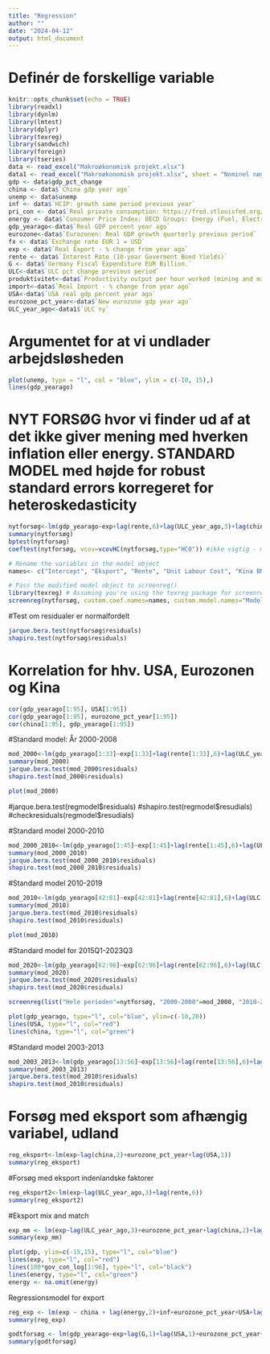 ```yaml
---
title: "Regression"
author: ""
date: "2024-04-12"
output: html_document
---
```

# Definér de forskellige variable
```r
knitr::opts_chunk$set(echo = TRUE)
library(readxl)
library(dynlm)
library(lmtest)
library(dplyr)
library(texreg)
library(sandwich)
library(foreign)
library(tseries)
data <- read_excel("Makroøkonomisk projekt.xlsx")
data1 <- read_excel("Makroøkonomisk projekt.xlsx", sheet = "Nominel nøgletal")
gdp <- data$gdp_pct_change
china <- data$`China gdp year ago`
unemp <- data$unemp
inf <- data$`HCIP: growth same period previous year`
pri_con <- data$`Real private consumption: https://fred.stlouisfed.org/series/NAEXKP02DEQ657S`
energy <- data$`Consumer Price Index: OECD Groups: Energy (Fuel, Electricity, and Gasoline): Total for Germany, Change, Growth rate same period previous year, Quarterly, Not Seasonally Adjusted`
gdp_yearago<-data$`Real GDP percent year ago`
eurozone<-data$`Eurozonen: Real GDP growth quarterly previous period`
fx <- data$`Exchange rate EUR 1 = USD`
exp <- data$`Real Export - % change from year ago`
rente <- data$`Interest Rate (10-year Goverment Bond Yields)`
G <- data$`Germany Fiscal Expenditure EUR Billion.`
ULC<-data$`ULC pct change previous period`
produktivitet<-data$`Productivity output per hour worked (mining and manufacturing)`
import<-data$`Real Import - % change from year ago`
USA<-data$`USA real gdp percent year ago`
eurozone_pct_year<-data$`New eurozone gdp year ago`
ULC_year_ago<-data1$`ULC ny`
```


# Argumentet for at vi undlader arbejdsløsheden
```r
plot(unemp, type = "l", col = "blue", ylim = c(-10, 15),)
lines(gdp_yearago)
```


# NYT FORSØG hvor vi finder ud af at det ikke giver mening med hverken inflation eller energy. STANDARD MODEL med højde for robust standard errors korregeret for heteroskedasticity
```r
nytforsøg<-lm(gdp_yearago~exp+lag(rente,6)+lag(ULC_year_ago,3)+lag(china,2)+lag(USA,1)+eurozone_pct_year+lag(inf,2)+lag(I(inf^2),2))
summary(nytforsøg)
bptest(nytforsøg)
coeftest(nytforsøg, vcov=vcovHC(nytforsøg,type="HC0")) #ikke vigtig - modellen er homoskedastizity nu

# Rename the variables in the model object
names<- c("Intercept", "Eksport", "Rente", "Unit Labour Cost", "Kina BNP vækst", "USA BNP vækst", "Eurozone BNP vækst", "Inflation", "Inflation^2")

# Pass the modified model object to screenreg()
library(texreg) # Assuming you're using the texreg package for screenreg()
screenreg(nytforsøg, custom.coef.names=names, custom.model.names="Model for BNP")
```

#Test om residualer er normalfordelt
```r
jarque.bera.test(nytforsøg$residuals)
shapiro.test(nytforsøg$residuals)
```


# Korrelation for hhv. USA, Eurozonen og Kina
```r
cor(gdp_yearago[1:95], USA[1:95])
cor(gdp_yearago[1:95], eurozone_pct_year[1:95])
cor(china[1:95], gdp_yearago[1:95])
```


#Standard model: År 2000-2008
```r
mod_2000<-lm(gdp_yearago[1:33]~exp[1:33]+lag(rente[1:33],6)+lag(ULC_year_ago[1:33],3)+lag(china[1:33],2)+lag(USA[1:33],1)+eurozone_pct_year[1:33]+lag(inf[1:33],2)+lag(I(inf[1:33]^2),2))
summary(mod_2000)
jarque.bera.test(mod_2000$residuals)
shapiro.test(mod_2000$residuals)
```



```r
plot(mod_2000)
```
#jarque.bera.test(regmodel$residuals)
#shapiro.test(regmodel$resudials)
#checkresiduals(regmodel$resudials)

#Standard model 2000-2010
```r
mod_2000_2010<-lm(gdp_yearago[1:45]~exp[1:45]+lag(rente[1:45],6)+lag(ULC_year_ago[1:45],3)+lag(china[1:45],2)+lag(USA[1:45],1)+eurozone_pct_year[1:45]+lag(inf[1:45],2)+lag(I(inf[1:45]^2),2))
summary(mod_2000_2010)
jarque.bera.test(mod_2000_2010$residuals)
shapiro.test(mod_2000_2010$residuals)
```



#Standard model 2010-2019
```r
mod_2010<-lm(gdp_yearago[42:81]~exp[42:81]+lag(rente[42:81],6)+lag(ULC[42:81],3)+lag(china[42:81],2)+lag(USA[42:81],1)+eurozone_pct_year[42:81]+lag(inf[42:81],2)+lag(I(inf[42:81]^2),2))
summary(mod_2010)
jarque.bera.test(mod_2010$residuals)
shapiro.test(mod_2010$residuals)
```

```r
plot(mod_2010)
```


#Standard model for 2015Q1-2023Q3
```r
mod_2020<-lm(gdp_yearago[62:96]~exp[62:96]+lag(rente[62:96],6)+lag(ULC[62:96],3)+lag(china[62:96],2)+lag(USA[62:96],1)+eurozone_pct_year[62:96]+lag(inf[62:96],2)+lag(I(inf[62:96]^2),2))
summary(mod_2020)
jarque.bera.test(mod_2020$residuals)
shapiro.test(mod_2020$residuals)
```


```r
screenreg(list("Hele perioden"=nytforsøg, "2000-2008"=mod_2000, "2010-2019"=mod_2010, "2015-2023"=mod_2020))
```


```r
plot(gdp_yearago, type="l", col="blue", ylim=c(-10,20))
lines(USA, type="l", col="red")
lines(china, type="l", col="green")
```

#Standard model 2003-2013
```r
mod_2003_2013<-lm(gdp_yearago[13:56]~exp[13:56]+lag(rente[13:56],6)+lag(ULC[13:56],3)+lag(china[13:56],2)+lag(USA[13:56],1)+eurozone_pct_year[13:56]+lag(inf[13:56],2)+lag(I(inf[13:56]^2),2))
summary(mod_2003_2013)
jarque.bera.test(mod_2010$residuals)
shapiro.test(mod_2010$residuals)

```





# Forsøg med eksport som afhængig variabel, udland
```r
reg_eksport<-lm(exp~lag(china,2)+eurozone_pct_year+lag(USA,1))
summary(reg_eksport)
```


#Forsøg med eksport indenlandske faktorer
```r
reg_eksport2<-lm(exp~lag(ULC_year_ago,3)+lag(rente,6))
summary(reg_eksport2)
```

#Eksport mix and match
```r
exp_mm <- lm(exp~lag(ULC_year_ago,3)+eurozone_pct_year+lag(china,2)+lag(USA,1))
summary(exp_mm)
```



```r
plot(gdp, ylim=c(-15,15), type="l", col="blue")
lines(exp, type="l", col="red")
lines(100*gov_con_log[1:96], type="l", col="black")
lines(energy, type="l", col="green")
energy <- na.omit(energy)
```



Regressionsmodel for export
```r
reg_exp <- lm(exp ~ china + lag(energy,2)+inf+eurozone_pct_year+USA+lag(produktivitet,4))
summary(reg_exp)
```


```r
godtforsøg <- lm(gdp_yearago~exp+lag(G,1)+lag(USA,1)+eurozone_pct_year+lag(china,2)+lag(rente,6)+lag(ULC_year_ago,3)+lag(inf,2)+lag(I(inf^2),2))
summary(godtforsøg)
```


